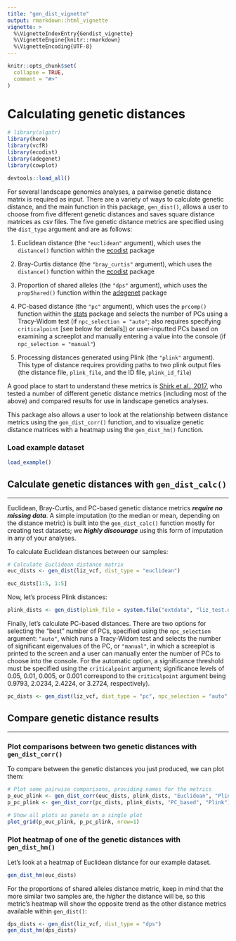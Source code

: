 ```yaml
---
title: "gen_dist_vignette"
output: rmarkdown::html_vignette
vignette: >
  %\VignetteIndexEntry{Gendist_vignette}
  %\VignetteEngine{knitr::rmarkdown}
  %\VignetteEncoding{UTF-8}
---
```


```r
knitr::opts_chunk$set(
  collapse = TRUE,
  comment = "#>"
)
```

# Calculating genetic distances

```r
# library(algatr)
library(here)
library(vcfR)
library(ecodist)
library(adegenet)
library(cowplot)

devtools::load_all()
```

For several landscape genomics analyses, a pairwise genetic distance matrix is required as input. There are a variety of ways to calculate genetic distance, and the main function in this package, `gen_dist()`, allows a user to choose from five different genetic distances and saves square distance matrices as csv files. The five genetic distance metrics are specified using the `dist_type` argument and are as follows:

1.  Euclidean distance (the `"euclidean"` argument), which uses the `distance()` function within the [ecodist](https://cran.r-project.org/web/packages/ecodist/index.html) package

2.  Bray-Curtis distance (the `"bray_curtis"` argument), which uses the `distance()` function within the [ecodist](https://cran.r-project.org/web/packages/ecodist/index.html) package

3.  Proportion of shared alleles (the `"dps"` argument), which uses the `propShared()` function within the [adegenet](https://cran.r-project.org/web/packages/adegenet/index.html) package

4.  PC-based distance (the `"pc"` argument), which uses the `prcomp()` function within the [stats](https://stat.ethz.ch/R-manual/R-devel/library/stats/html/00Index.html) package and selects the number of PCs using a Tracy-Widom test (if `npc_selection = "auto"`; also requires specifying `criticalpoint` [see below for details]) or user-inputted PCs based on examining a screeplot and manually entering a value into the console (if `npc_selection = "manual"`)

5.  Processing distances generated using Plink (the `"plink"` argument). This type of distance requires providing paths to two plink output files (the distance file, `plink_file`, and the ID file, `plink_id_file`)

A good place to start to understand these metrics is [Shirk et al., 2017](https://onlinelibrary.wiley.com/doi/abs/10.1111/1755-0998.12684), who tested a number of different genetic distance metrics (including most of the above) and compared results for use in landscape genetics analyses.

This package also allows a user to look at the relationship between distance metrics using the `gen_dist_corr()` function, and to visualize genetic distance matrices with a heatmap using the `gen_dist_hm()` function.

### Load example dataset

```r
load_example()
```

## Calculate genetic distances with `gen_dist_calc()`

------------------------------------------------------------------------

Euclidean, Bray-Curtis, and PC-based genetic distance metrics ***require no missing data***. A simple imputation (to the median or mean, depending on the distance metric) is built into the `gen_dist_calc()` function mostly for creating test datasets; we ***highly discourage*** using this form of imputation in any of your analyses.

To calculate Euclidean distances between our samples:

```r
# Calculate Euclidean distance matrix
euc_dists <- gen_dist(liz_vcf, dist_type = "euclidean")

euc_dists[1:5, 1:5]
```

Now, let's process Plink distances:

```r
plink_dists <- gen_dist(plink_file = system.file("extdata", "liz_test.dist", package = "algatr"), plink_id_file = system.file("extdata", "liz_test.dist.id", package = "algatr"), dist_type = "plink")
```

Finally, let's calculate PC-based distances. There are two options for selecting the "best" number of PCs, specified using the `npc_selection` argument: `"auto"`, which runs a Tracy-Widom test and selects the number of significant eigenvalues of the PC, or `"manual"`, in which a screeplot is printed to the screen and a user can manually enter the number of PCs to choose into the console. For the automatic option, a significance threshold must be specified using the `criticalpoint` argument; significance levels of 0.05, 0.01, 0.005, or 0.001 correspond to the `criticalpoint` argument being 0.9793, 2.0234, 2.4224, or 3.2724, respectively).

```r
pc_dists <- gen_dist(liz_vcf, dist_type = "pc", npc_selection = "auto", criticalpoint = 2.0234)
```

## Compare genetic distance results

------------------------------------------------------------------------

### Plot comparisons between two genetic distances with `gen_dist_corr()`

To compare between the genetic distances you just produced, we can plot them:

```r
# Plot some pairwise comparisons, providing names for the metrics
p_euc_plink <- gen_dist_corr(euc_dists, plink_dists, "Euclidean", "Plink")
p_pc_plink <- gen_dist_corr(pc_dists, plink_dists, "PC_based", "Plink")

# Show all plots as panels on a single plot
plot_grid(p_euc_plink, p_pc_plink, nrow=1)
```

### Plot heatmap of one of the genetic distances with `gen_dist_hm()`

Let's look at a heatmap of Euclidean distance for our example dataset.

```r
gen_dist_hm(euc_dists)
```

For the proportions of shared alleles distance metric, keep in mind that the more similar two samples are, the *higher* the distance will be, so this metric's heatmap will show the opposite trend as the other distance metrics available within `gen_dist()`:

```r
dps_dists <- gen_dist(liz_vcf, dist_type = "dps")
gen_dist_hm(dps_dists)
```

